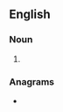 ==English==

===Noun===
{{head|en|noun plural form}}

# {{plural of|tailspin|lang=en}}

===Anagrams===
* {{anagrams|en|a=aiilnpsst|alpinists|spit nails}}